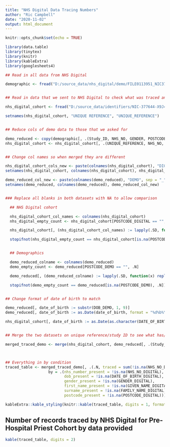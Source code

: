 ```yaml
---
title: "NHS Digital Data Tracing Numbers"
author: "Ric Campbell"
date: "2020-11-02"
output: html_document
---
```


```r
knitr::opts_chunk$set(echo = TRUE)

library(data.table)
library(tinytex)
library(knitr)
library(kableExtra)
library(googlesheets4)

## Read in all data from NHS Digital

demographic <- fread("D:/source_data/nhs_digital/demo/FILE0113951_NIC377644_Demographics__APPROVED_47886_01010001_0.txt")


## Read in data that we sent to NHS Digital to check what was traced and what was not traced

nhs_digital_cohort <- fread("D:/source_data/identifiers/NIC-377644-X9J4P_TS.csv")

setnames(nhs_digital_cohort, "UNIQUE REFERENCE", "UNIQUE_REFERENCE")


## Reduce cols of demo data to those that we asked for

demo_reduced <- copy(demographic[, .(Study_ID, NHS_NO, GENDER, POSTCODE, DOB)])
nhs_digital_cohort <- nhs_digital_cohort[, .(UNIQUE_REFERENCE, NHS_NO, FAMILY_NAME, GIVEN_NAME, GENDER, DATE_OF_BIRTH, POSTCODE)]


## Change col names so when merged they are different

nhs_digital_cohort_cols_new <- paste(colnames(nhs_digital_cohort), "DIGITAL", sep = "_")
setnames(nhs_digital_cohort, colnames(nhs_digital_cohort), nhs_digital_cohort_cols_new)

demo_reduced_col_new <- paste(colnames(demo_reduced), "DEMO", sep = "_")
setnames(demo_reduced, colnames(demo_reduced), demo_reduced_col_new)


### Replace all blanks in both datasets with NA to allow comparison

  ## NHS Digital cohort

  nhs_digital_cohort_col_names <- colnames(nhs_digital_cohort)
  nhs_digital_empty_count <- nhs_digital_cohort[POSTCODE_DIGITAL == "", .N]

  nhs_digital_cohort[, (nhs_digital_cohort_col_names) := lapply(.SD, function(x) replace(x, x == "", NA)), .SDcols = nhs_digital_cohort_col_names]

  stopifnot(nhs_digital_empty_count == nhs_digital_cohort[is.na(POSTCODE_DIGITAL), .N])


  ## Demographics

  demo_reduced_colname <- colnames(demo_reduced)
  demo_empty_count <- demo_reduced[POSTCODE_DEMO == "", .N]

  demo_reduced[, (demo_reduced_colname) := lapply(.SD, function(x) replace(x, x == "", NA)), .SDcols = demo_reduced_colname]

  stopifnot(demo_empty_count == demo_reduced[is.na(POSTCODE_DEMO), .N])


## Change format of date of birth to match

demo_reduced[, date_of_birth := substr(DOB_DEMO, 1, 9)]
demo_reduced[, date_of_birth := as.Date(date_of_birth, format = "%d%b%Y")]

nhs_digital_cohort[, date_of_birth := as.Date(as.character(DATE_OF_BIRTH_DIGITAL), format = "%Y%m%d")]


## Merge the two datasets on unique reference/study ID to see what has/hasn't been traced

merged_traced_demo <- merge(nhs_digital_cohort, demo_reduced[, .(Study_ID_DEMO, NHS_NO_DEMO)], by.x = "UNIQUE_REFERENCE_DIGITAL", by.y = "Study_ID_DEMO", all.x = TRUE)



## Everything in by condition
traced_table <- merged_traced_demo[, .(.N, traced = sum(!is.na(NHS_NO_DEMO)), `traced_percentage (%)` = sum(!is.na(NHS_NO_DEMO)) / .N * 100),
                   by = .(nhs_number_present = !is.na(NHS_NO_DIGITAL), 
                          dob_present = !is.na(DATE_OF_BIRTH_DIGITAL), 
                          gender_present = !is.na(GENDER_DIGITAL),
                          first_name_present = !is.na(GIVEN_NAME_DIGITAL), 
                          surname_present = !is.na(FAMILY_NAME_DIGITAL),
                          postcode_present = !is.na(POSTCODE_DIGITAL))][order(-N)]

kableExtra::kable_styling(knitr::kable(traced_table, digits = 1, format.args = list(big.mark = ',')))

```


## Number of records traced by NHS Digital for Pre-Hospital Priest Cohort by data provided


```r

kable(traced_table, digits = 2)
```

